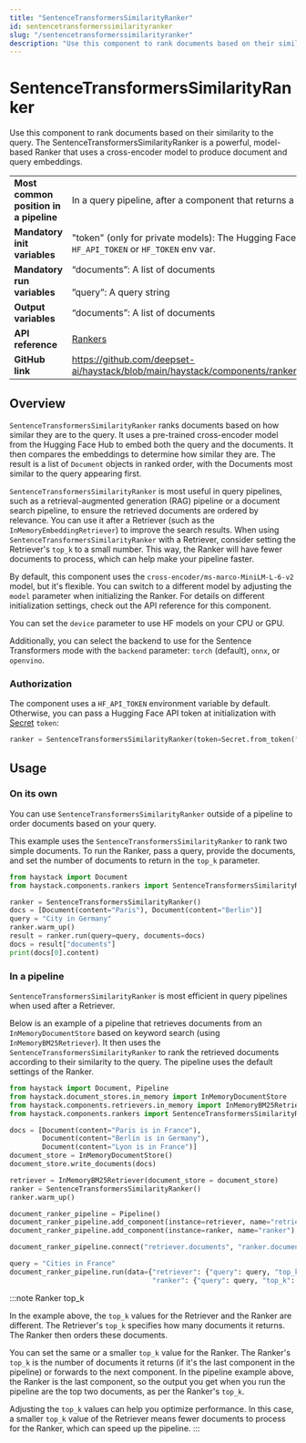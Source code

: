 ```yaml
---
title: "SentenceTransformersSimilarityRanker"
id: sentencetransformerssimilarityranker
slug: "/sentencetransformerssimilarityranker"
description: "Use this component to rank documents based on their similarity to the query. The SentenceTransformersSimilarityRanker is a powerful, model-based Ranker that uses a cross-encoder model to produce document and query embeddings."
---
```


# SentenceTransformersSimilarityRanker

Use this component to rank documents based on their similarity to the query. The SentenceTransformersSimilarityRanker is a powerful, model-based Ranker that uses a cross-encoder model to produce document and query embeddings.

|  |  |
| --- | --- |
| **Most common position in a pipeline** | In a query pipeline, after a component that returns a list of documents such as a [Retriever](../retrievers.mdx)  |
| **Mandatory init variables** | "token" (only for private models): The Hugging Face API token. Can be set with `HF_API_TOKEN` or `HF_TOKEN` env var. |
| **Mandatory run variables** | “documents”: A list of documents  <br /> <br />”query”: A query string |
| **Output variables** | “documents”: A list of documents |
| **API reference** | [Rankers](/reference/rankers-api) |
| **GitHub link** | https://github.com/deepset-ai/haystack/blob/main/haystack/components/rankers/sentence_transformers_similarity.py |

## Overview

`SentenceTransformersSimilarityRanker` ranks documents based on how similar they are to the query. It uses a pre-trained cross-encoder model from the Hugging Face Hub to embed both the query and the documents. It then compares the embeddings to determine how similar they are. The result is a list of `Document` objects in ranked order, with the Documents most similar to the query appearing first.

`SentenceTransformersSimilarityRanker` is most useful in query pipelines, such as a retrieval-augmented generation (RAG) pipeline or a document search pipeline, to ensure the retrieved documents are ordered by relevance. You can use it after a Retriever (such as the `InMemoryEmbeddingRetriever`) to improve the search results. When using `SentenceTransformersSimilarityRanker` with a Retriever, consider setting the Retriever's `top_k` to a small number. This way, the Ranker will have fewer documents to process, which can help make your pipeline faster.

By default, this component uses the `cross-encoder/ms-marco-MiniLM-L-6-v2` model, but it's flexible. You can switch to a different model by adjusting the `model` parameter when initializing the Ranker. For details on different initialization settings, check out the API reference for this component.

You can set the `device` parameter to use HF models on your CPU or GPU.

Additionally, you can select the backend to use for the Sentence Transformers mode with the `backend` parameter: `torch` (default), `onnx`, or `openvino`.

### Authorization

The component uses a `HF_API_TOKEN` environment variable by default. Otherwise, you can pass a Hugging Face API token at initialization with [Secret](../../concepts/secret-management.mdx) `token`:

```python
ranker = SentenceTransformersSimilarityRanker(token=Secret.from_token("<your-api-key>"))
```

## Usage

### On its own

You can use `SentenceTransformersSimilarityRanker` outside of a pipeline to order documents based on your query.

This example uses the `SentenceTransformersSimilarityRanker` to rank two simple documents. To run the Ranker, pass a query, provide the documents, and set the number of documents to return in the `top_k` parameter.

```python
from haystack import Document
from haystack.components.rankers import SentenceTransformersSimilarityRanker

ranker = SentenceTransformersSimilarityRanker()
docs = [Document(content="Paris"), Document(content="Berlin")]
query = "City in Germany"
ranker.warm_up()
result = ranker.run(query=query, documents=docs)
docs = result["documents"]
print(docs[0].content)
```

### In a pipeline

`SentenceTransformersSimilarityRanker` is most efficient in query pipelines when used after a Retriever.

Below is an example of a pipeline that retrieves documents from an `InMemoryDocumentStore` based on keyword search (using `InMemoryBM25Retriever`). It then uses the `SentenceTransformersSimilarityRanker` to rank the retrieved documents according to their similarity to the query. The pipeline uses the default settings of the Ranker.

```python
from haystack import Document, Pipeline
from haystack.document_stores.in_memory import InMemoryDocumentStore
from haystack.components.retrievers.in_memory import InMemoryBM25Retriever
from haystack.components.rankers import SentenceTransformersSimilarityRanker

docs = [Document(content="Paris is in France"),
        Document(content="Berlin is in Germany"),
        Document(content="Lyon is in France")]
document_store = InMemoryDocumentStore()
document_store.write_documents(docs)

retriever = InMemoryBM25Retriever(document_store = document_store)
ranker = SentenceTransformersSimilarityRanker()
ranker.warm_up()

document_ranker_pipeline = Pipeline()
document_ranker_pipeline.add_component(instance=retriever, name="retriever")
document_ranker_pipeline.add_component(instance=ranker, name="ranker")

document_ranker_pipeline.connect("retriever.documents", "ranker.documents")

query = "Cities in France"
document_ranker_pipeline.run(data={"retriever": {"query": query, "top_k": 3},
                                   "ranker": {"query": query, "top_k": 2}})

```

:::note
Ranker top_k

In the example above, the `top_k` values for the Retriever and the Ranker are different. The Retriever's `top_k` specifies how many documents it returns. The Ranker then orders these documents.

You can set the same or a smaller `top_k` value for the Ranker. The Ranker's `top_k` is the number of documents it returns (if it's the last component in the pipeline) or forwards to the next component. In the pipeline example above, the Ranker is the last component, so the output you get when you run the pipeline are the top two documents, as per the Ranker's `top_k`.

Adjusting the `top_k` values can help you optimize performance. In this case, a smaller `top_k` value of the Retriever means fewer documents to process for the Ranker, which can speed up the pipeline.
:::

